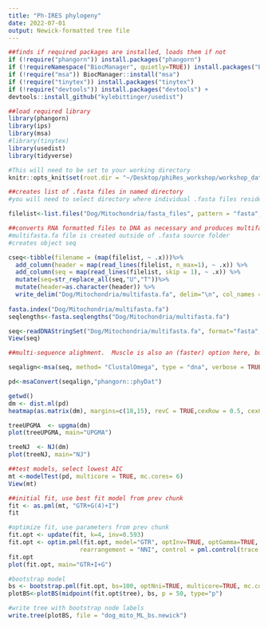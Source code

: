 ```yaml
---
title: "Ph-IRES phylogeny"
date: 2022-07-01
output: Newick-formatted tree file
---
```

```r
##finds if required packages are installed, loads them if not
if (!require("phangorn")) install.packages("phangorn")
if (!requireNamespace("BiocManager", quietly=TRUE)) install.packages("BiocManager") 
if (!require("msa")) BiocManager::install("msa")
if (!require("tinytex")) install.packages("tinytex") 
if (!require("devtools")) install.packages("devtools") +
devtools::install_github("kylebittinger/usedist")

##load required library
library(phangorn)
library(ips)
library(msa)
#library(tinytex)
library(usedist)
library(tidyverse)

#This will need to be set to your working directory
knitr::opts_knit$set(root.dir = "~/Desktop/phiRes_workshop/workshop_data-analysis/phiRes_phylogeny")
```
```r

##creates list of .fasta files in named directory
#you will need to select directory where individual .fasta files reside.  .fasta or .fa both acceptable file suffixes

filelist<-list.files("Dog/Mitochondria/fasta_files", pattern = "fasta", full.names= TRUE)

##converts RNA formatted files to DNA as necessary and produces multifasta file for alignment
#multifasta.fa file is created outside of .fasta source folder
#creates object seq

cseq<-tibble(filename = (map(filelist, ~ .x)))%>%
  add_column(header = map(read_lines(filelist, n_max=1), ~ .x)) %>%
  add_column(seq = map(read_lines(filelist, skip = 1), ~ .x)) %>%
  mutate(seq=str_replace_all(seq,"U","T"))%>%
  mutate(header=as.character(header)) %>%
  write_delim("Dog/Mitochondria/multifasta.fa", delim="\n", col_names = FALSE, eol="")
                                 
fasta.index("Dog/Mitochondria/multifasta.fa")
seqlengths<-fasta.seqlengths("Dog/Mitochondria/multifasta.fa")

seq<-readDNAStringSet("Dog/Mitochondria/multifasta.fa", format="fasta", seek.first.rec=TRUE)
View(seq)

```
```r
##multi-sequence alighment.  Muscle is also an (faster) option here, but need to remove first empty line of multifasta.fa file.

seqalign<-msa(seq, method= "ClustalOmega", type = "dna", verbose = TRUE)

pd<-msaConvert(seqalign,"phangorn::phyDat")
```
```r
getwd()
dm <- dist.ml(pd)
heatmap(as.matrix(dm), margins=c(18,15), revC = TRUE,cexRow = 0.5, cexCol = 0.5, symm = TRUE)

treeUPGMA  <- upgma(dm)
plot(treeUPGMA, main="UPGMA")

treeNJ  <- NJ(dm)
plot(treeNJ, main="NJ")
```
```r
##test models, select lowest AIC
mt <-modelTest(pd, multicore = TRUE, mc.cores= 6)
View(mt)
```
```r
##initial fit, use best fit model from prev chunk
fit <- as.pml(mt, "GTR+G(4)+I")
fit
```
```r
#optimize fit, use parameters from prev chunk
fit.opt <- update(fit, k=4, inv=0.593)
fit.opt <- optim.pml(fit.opt, model="GTR", optInv=TRUE, optGamma=TRUE,
                    rearrangement = "NNI", control = pml.control(trace = 0))
fit.opt
plot(fit.opt, main="GTR+I+G")

#bootstrap model
bs <- bootstrap.pml(fit.opt, bs=100, optNni=TRUE, multicore=TRUE, mc.cores = 6)
plotBS<-plotBS(midpoint(fit.opt$tree), bs, p = 50, type="p")

#write tree with bootstrap node labels
write.tree(plotBS, file = "dog_mito_ML_bs.newick")

```
